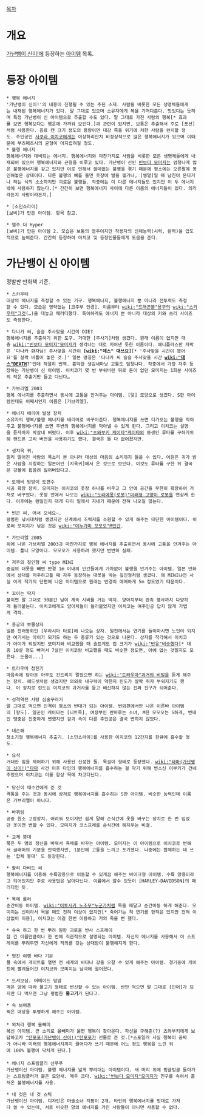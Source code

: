 [[목차]]
= 개요 =
[[가난뱅이 신이!]]에 등장하는 [[아이템]] 목록.

= 등장 아이템 =
 * 행복 에너지
 '가난뱅이 신이!'의 내용이 진행될 수 있는 주된 소재. 사람을 비롯한 모든 생명체들에게는 내재된 행복에너지가 있다. 말 그대로 있으며 소유자에게 복을 가져다준다. 맛있다는 듯하며 특정 가난뱅이 신 아이템으로 추출할 수도 있다. 말 그대로 가진 사람의 행복[* 효과를 보면 행복보다는 행운에 가까워 보인다.]과 관련이 있지만, 보통은 추출해서 주로 [포션]처럼 사용한다. 음료 캔 크기 정도의 용량이면 대강 죽을 위기에 처한 사람을 완치할 정도. 주인공인 [[사쿠라 이치코]]에게는 이상하리만치 비정상적으로 많은 행복에너지가 있으며 이때문에 부츠메츠시의 균형이 어지럽혀질 정도.
 * 불행 에너지
 행복에너지와 대비되는 에너지. 행복에너지와 마찬가지로 사람을 비롯한 모든 생명체들에게 내재되어 있으며 행복에너지와 균형을 이루고 있다. 가난뱅이 신인 [[빈보다 모미지]]는 엄청나게 많은 불행에너지를 갖고 있지만 이로 인해서 쓸데없는 불행을 겪기 때문에 평소에는 오른팔에 봉인해놓은 상태이다. 다른 불행의 예를 들면 옷장에 발을 찧거나, [쌩얼]일 때 남친이 온다거나 하는 식의 소소하지만 괴로운 불행들. 작중에는 이 다른 에너지들도 있지만 이 두 에너지밖에 사용하지 않는다.[* 간간히 보면 행복에너지 사이에 다른 이름의 에너지들이 있다. 의리라든지 사랑이라든지.]

 * [소민쇼라이]
 [보비]가 만든 아이템. 항목 참고.

 * 염주 더 Hyper
 [보비]가 만든 아이템 2. 모습은 보통의 염주이지만 착용자의 신체능력(시력, 완력)을 압도적으로 높여준다. 간간히 등장하여 이치코 및 등장인물들에게 도움을 준다. 

= 가난뱅이 신 아이템 =
정발판 만화책 기준.

 * 스카우터
 대상의 에너지를 측정할 수 있는 기구. 행복에너지, 불행에너지 뿐 아니라 전투력도 측정할 수 있다. 모습은 영략없는 [코주부 안경]. 이름부터 [[wiki:"드래곤볼"용구]]의 [[wiki:"스카우터"그것]](…)을 대놓고 패러디했다. 특이하게도 에너지 뿐 아니라 대상의 키와 쓰리 사이즈도 측정한다. 

 * 다나카 씨, 슬슬 주사맞을 시간이 DIE?
 행복에너지를 추출하기 위한 도구. 거대한 [주사기]처럼 생겼다. 원래 이름이 없지만 대충 [[wiki:"빈보다 모미지"모미지]]가 생각나는 대로 지어낸 듯한 이름이다. 애니플러스판 자막은 '다나카 환자님! 주사맞을 시간이 '''[wiki:"데스" 대쓰요]'''[* '주사맞을 시간이 됐어요'를 살짝 비틀어 놓은 것.]' 일본 명칭은 '다나카 씨 슬슬 주사맞을 시간 '''[[wiki:"데스"DEATH]]'''?'인데 적절히 번역. 흉악한 생김새마낭 고통도 엄청나다. 작중에서 가장 자주 등장하는 가난뱅이 신 아이템. 이치코가 몇 번 부숴버린 뒤로 돈이 없던 모미지는 1회분 사이즈의 작은 추출기만 들고 다닌다…

 * 가브리엘 2003
 행복 에너지를 추출하면서 동시에 고통을 안겨주는 아이템. [덫] 모양으로 생겼다. S한 아이템인데도 어째서인지 이름은 [가브리엘].

 * 에너지 배리어 발생 장치
 소유자의 행복/불행 에너지를 배리어로 바꾸어준다. 행복에너지를 쓰면 다가오는 불행을 막아주고 불행에너지를 쓰면 주변의 행복에너지를 막아낼 수 있게 된다. 그리고 이치코는 설명을 듣자마자 박살내 버렸다. 이후 [[wiki:"츠와부키 케이타"케이타]]의 동생인 류타를 구하기위해 핸드폰 고리 버전을 사용하기도 했다. 결국은 둘 다 없어졌지만.

 * 생지옥 귀.
 멀리 떨어진 사람의 목소리 뿐 아니라 대상의 마음의 소리까지 들을 수 있다. 어원은 귀가 밝은 사람을 지칭하는 일본어인 [지옥귀]에서 온 것으로 보인다. 이것도 류타를 구한 뒤 결국은 강물에 휩쓸려 잃어버렸다고.

 * 도깨비 방망이 도편수
 시공 확장 장치. 모미지는 이치코의 옷장 하나를 비우고 그 안에 공간을 무한히 확장하여 거처로 바꾸었다. 옷장 안에서 나오는 [[wiki:"도라에몽(로봇)"미래형 고양이 로봇]]을 연상케 한다. 이후에는 왠일인지 대개 다리 밑에서 지내기 때문에 전혀 나오질 않는다.

 * 빈곤 씨, 어서 오세요~.
 평범한 낚시대처럼 생겼지만 신계에서 조력저를 소환할 수 있게 해주는 대단한 아이템이다. 이로써 모미지가 낚은 것은 [[wiki:"이누가미 모모오"M인간]]. 

 * 가브리엘 2005
 위에 나온 가브리엘 2003과 마찬가지로 행복 에너지를 추출하면서 동시에 고통을 안겨주는 아이템. 틀니 모양이다. 모모오가 사용하려 했지만 번번히 실패.

 * 저주의 짚인형 씨 type MINI
 중심의 대못을 빼면 반경 1m 이내의 인간들에게 가차없이 불행을 안겨주는 아이템. 일본 만화에서 상대를 저주하고플 때 자주 등장하는 대못을 박는 짚인형처럼 생겼다. 왜 MINI냐면 사실 이게 작가의 단편에 나온 아이템으로 원래는 반경이 애매하게 5m 정도였기 때문이다.

 * 꼬이는 딱지
 붙이면 말 그대로 30분간 남이 계속 시비를 거는 딱지. 양아치부터 판촉 행사까지 다양하게 들러붙는다. 이치코에게도 양아치들이 들러붙었지만 이치코는 여주인공 답지 않게 가볍게 격파.

 * 용궁의 보물상자
 일본 전래동화인 [우라시마 타로]에 나오는 상자. 원전에서는 연기를 들이마시면 노인이 되지만 여기서는 아이가 되기도 하는 두 종류가 있는 것으로 나온다. 상자를 착각해서 이치코가 아이가 되었지만 모미지와 비교했을 때 슬프게도 컵 크기가 [[wiki:"빈유"비슷했다]][* 대충 10살 정도 빠져서 7살인 이치코랑 비교했을 때도 비슷한 정도면, 아예 없는 것일지도 모른다. 눈물이...]

 * 트라우마 청진기
 마음속에 담아둔 아무도 건드리지 말았으면 하는 [[wiki:"트라우마"과거의 비밀]]을 듣게 해주는 장치. 헤드셋처럼 생겼지만 의외로 내구력이 약한지 린도가 살짝 쥐자 부숴지기도 했다. 이 장치로 린도는 이치코의 과거사를 듣고 배신하지 않는 진짜 친구가 되어준다. 

 * 성격역전 사탕 심술꾸러기
 말 그대로 먹으면 인격이 평소의 반대가 되는 아이템. 번외편에서만 나온 이른바 아이템의 [왕도]. 일꾼인 케이타는 [니트족], 여장부인 란마루는 소녀, M한 모모오는 S하게, 변태인 땡중은 진중하게 변했지만 겉과 속이 다른 주인공은 결국 변하지 않았다.

 * 대손해
 청소기형 행복에너지 추출기. [소민쇼라이]를 사용한 이치코의 12간지를 한큐에 흡수할 정도. 

 * 요석
 거대한 힘을 제어하기 위해 사용된 신성한 돌. 목걸이 형태로 등장했다. [[wiki:"타마(가난뱅이 신이!)"타마]] 사건 이후 타인의 행복에너지를 흡수하는 걸 막기 위해 변소신 이부키가 건네주었으며 이치코는 이를 항상 목에 차고다닌다.
 
 * 당신이 때수건에게 준 것
 격통을 주는 것과 동시에 상처로 행복에너지를 흡수하는 S한 아이템. 비슷한 능력인데 이름은 가브리엘이 아니다. 

 * 바뀌링
 공중 원소 고정장치. 어려워 보이지만 쉽게 말해 순식간에 옷을 바꾸는 장치로 한 번 입었던 옷이면 변할 수 있다. 모미지가 코스프레를 순식간에 해치우는 비결. 

 * 교체 붕대
 묶은 두 명의 정신을 바꿔서 육체를 바꾸는 아이템. 모미지는 이 아이템으로 이치코로 변해서 글래머의 기분을 만끽했지만, 1분만에 고통을 느끼고 포기했다. 나중에는 합체하는 데 쓰는 '합체 붕대' 도 등장한다. 

 * 할리 다비드 씨
 행복에너지를 이용해 수륙양용으로 이동할 수 있게끔 해주는 바이크형 아이템. 수륙 양용이라고 되어있지만 주로 사용법은 날아다닌다. 이름에서 알수 있듯이 [HARLEY-DAVIDSON]의 패러디인 듯. 

 * 목메 롤러
 순간이동 아이템. [[wiki:"이토시키 노조무"누군가]]처럼 목을 매달고 순간이동 하게 해준다. 모미지는 신이라서 목을 매도 전혀 이상이 없지만[* 죽어가는 척 연기를 한적은 있지만 전혀 이상없이 이용], 이치코는 이걸 한번 이용하고 거의 죽을 뻔 했다. 

 * 슈슉 하고 한 번 뿌려 원한 괴로움 반사 스프레이
 참 긴 이름만큼이나 한 번에 직관적으로 설명되는 아이템. 자신의 에너지를 사용해서 이 스프레이를 뿌려두면 자신에게 적의를 갖는 상대방이 불행해지게 한다. 
 
 * 멋진 여행 바다 기분
 물 속에서 게이트를 열면 전 세계의 바다나 강을 오갈 수 있게 해주는 아이템. 경기중에 게이트에 빨려들어간 이치코와 모미지는 남극에 떨어졌다. 

 * 드셔보삼. 머메이드 덮밥
 먹은 양에 따라 물고기 형태로 변신할 수 있는 아이템. 반만 먹으면 말 그대로 [인어]가 되지만 다 먹으면 그냥 평범한 '''물고기'''가 된다고.

 * 속 보여용
 찍은 대상을 투명하게 해주는 아이템. 
 
 * 외쳐라 행복 올빼미
 복신 아이템. 큰 소리로 올빼미가 울면 행복이 찾아온다. 자신을 구해준(?) 츠와부키에게 보답하고자 [["탄포포(가난뱅이 신이!)"탄포포]]가 선물로 준 것.[*스포일러 사실 행복이 공짜가 아니라 미래의 행복에너지까지 끌어다가 쓰기 때문에 어느 정도 행복을 느낀 뒤에 100% 불행이 닥치게 된다.]
 
 * 에너지 스프링클러 산푸푸
 가난뱅이신 아이템. 불행 에너지를 넓게 뿌려대는 아이템이다. 새 머리 위에 빙글빙글 돌아가는 스프링클러가 붙은 모양새. 매우 크다. [[wiki:"빈보다 모미지"모미지]]가 친구를 속여서 훔처온 불행에너지를 사용.

 * 네 것은 내 것 스틱
 가난뱅이신 아이템. 디자인은 마술소녀 지팡이 2개. 타인의 행복에너지를 멋대로 가져다 쓸 수 있는데, 서로 비슷한 양의 에너지를 가진 사람들이 아니면 사용할 수 없다.
